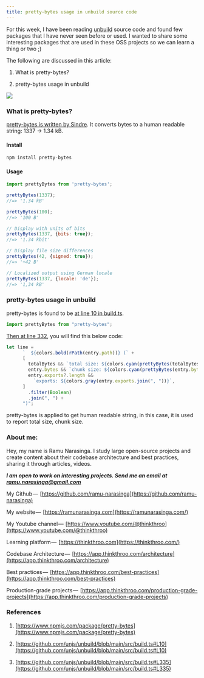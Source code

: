 ```yaml
---
title: pretty-bytes usage in unbuild source code
---
```


For this week, I have been reading [unbuild](https://github.com/unjs/unbuild) source code and found few packages that I have never seen before or used. I wanted to share some interesting packages that are used in these OSS projects so we can learn a thing or two ;)

The following are discussed in this article:

1. What is pretty-bytes?
    
2. pretty-bytes usage in unbuild
    

![](https://cdn-images-1.medium.com/max/1600/1*7dHMX48rbJ_5coQGR5dTcw.png)

### What is pretty-bytes?

[pretty-bytes is written by Sindre](https://github.com/sindresorhus/pretty-bytes). It converts bytes to a human readable string: 1337 → 1.34 kB.

#### Install

```js
npm install pretty-bytes
```

#### Usage

```js
import prettyBytes from 'pretty-bytes';

prettyBytes(1337);
//=> '1.34 kB'

prettyBytes(100);
//=> '100 B'

// Display with units of bits
prettyBytes(1337, {bits: true});
//=> '1.34 kbit'

// Display file size differences
prettyBytes(42, {signed: true});
//=> '+42 B'

// Localized output using German locale
prettyBytes(1337, {locale: 'de'});
//=> '1,34 kB'
```

### pretty-bytes usage in unbuild

pretty-bytes is found to be [at line 10 in build.ts](https://github.com/unjs/unbuild/blob/main/src/build.ts#L10).

```js
import prettyBytes from "pretty-bytes";
```

[Then at line 332](https://github.com/unjs/unbuild/blob/main/src/build.ts#L332C5-L342C11), you will find this below code:

```js
let line =
      `  ${colors.bold(rPath(entry.path))} (` +
      [
        totalBytes && `total size: ${colors.cyan(prettyBytes(totalBytes))}`,
        entry.bytes && `chunk size: ${colors.cyan(prettyBytes(entry.bytes))}`,
        entry.exports?.length &&
          `exports: ${colors.gray(entry.exports.join(", "))}`,
      ]
        .filter(Boolean)
        .join(", ") +
      ")";
```

pretty-bytes is applied to get human readable string, in this case, it is used to report total size, chunk size.

### About me:

Hey, my name is Ramu Narasinga. I study large open-source projects and create content about their codebase architecture and best practices, sharing it through articles, videos.

***I am open to work on interesting projects. Send me an email at ramu.narasinga@gmail.com***

My Github —  [https://github.com/ramu-narasinga](https://github.com/ramu-narasinga)

My website —  [https://ramunarasinga.com](https://ramunarasinga.com/)

My Youtube channel —  [https://www.youtube.com/@thinkthroo](https://www.youtube.com/@thinkthroo)

Learning platform —  [https://thinkthroo.com](https://thinkthroo.com/)

Codebase Architecture —  [https://app.thinkthroo.com/architecture](https://app.thinkthroo.com/architecture)

Best practices —  [https://app.thinkthroo.com/best-practices](https://app.thinkthroo.com/best-practices)

Production-grade projects —  [https://app.thinkthroo.com/production-grade-projects](https://app.thinkthroo.com/production-grade-projects)

### References

1. [https://www.npmjs.com/package/pretty-bytes](https://www.npmjs.com/package/pretty-bytes)
    
2. [https://github.com/unjs/unbuild/blob/main/src/build.ts#L10](https://github.com/unjs/unbuild/blob/main/src/build.ts#L10)
    
3. [https://github.com/unjs/unbuild/blob/main/src/build.ts#L335](https://github.com/unjs/unbuild/blob/main/src/build.ts#L335)